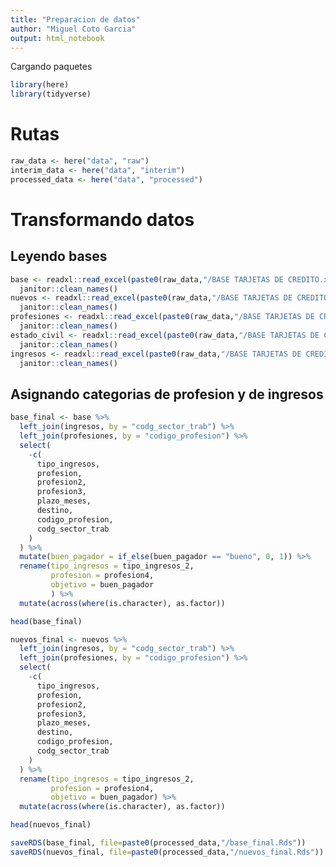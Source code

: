 ```yaml
---
title: "Preparacion de datos"
author: "Miguel Coto Garcia"
output: html_notebook
---
```


Cargando paquetes
```r

library(here)
library(tidyverse)

```


# Rutas
```r

raw_data <- here("data", "raw")
interim_data <- here("data", "interim")
processed_data <- here("data", "processed")

```

# Transformando datos

## Leyendo bases
```r

base <- readxl::read_excel(paste0(raw_data,"/BASE TARJETAS DE CREDITO.xls"), sheet = "Base") %>% 
  janitor::clean_names()
nuevos <- readxl::read_excel(paste0(raw_data,"/BASE TARJETAS DE CREDITO.xls"), sheet = "Casos nuevos")%>% 
  janitor::clean_names()
profesiones <- readxl::read_excel(paste0(raw_data,"/BASE TARJETAS DE CREDITO.xls"), sheet = "profesiones")%>% 
  janitor::clean_names()
estado_civil <- readxl::read_excel(paste0(raw_data,"/BASE TARJETAS DE CREDITO.xls"), sheet = "estado_civil")%>% 
  janitor::clean_names()
ingresos <- readxl::read_excel(paste0(raw_data,"/BASE TARJETAS DE CREDITO.xls"), sheet = "tipo_ingresos")%>% 
  janitor::clean_names()

```


## Asignando categorias de profesion y de ingresos
```r

base_final <- base %>%
  left_join(ingresos, by = "codg_sector_trab") %>%
  left_join(profesiones, by = "codigo_profesion") %>%
  select(
    -c(
      tipo_ingresos,
      profesion,
      profesion2,
      profesion3,
      plazo_meses,
      destino,
      codigo_profesion,
      codg_sector_trab
    )
  ) %>%
  mutate(buen_pagador = if_else(buen_pagador == "bueno", 0, 1)) %>%
  rename(tipo_ingresos = tipo_ingresos_2,
         profesion = profesion4,
         objetivo = buen_pagador
         ) %>%
  mutate(across(where(is.character), as.factor))

head(base_final)
```
```r
nuevos_final <- nuevos %>%
  left_join(ingresos, by = "codg_sector_trab") %>%
  left_join(profesiones, by = "codigo_profesion") %>%
  select(
    -c(
      tipo_ingresos,
      profesion,
      profesion2,
      profesion3,
      plazo_meses,
      destino,
      codigo_profesion,
      codg_sector_trab
    )
  ) %>%
  rename(tipo_ingresos = tipo_ingresos_2,
         profesion = profesion4,
         objetivo = buen_pagador) %>%
  mutate(across(where(is.character), as.factor))

head(nuevos_final)

```



```r
saveRDS(base_final, file=paste0(processed_data,"/base_final.Rds"))
saveRDS(nuevos_final, file=paste0(processed_data,"/nuevos_final.Rds"))

```


